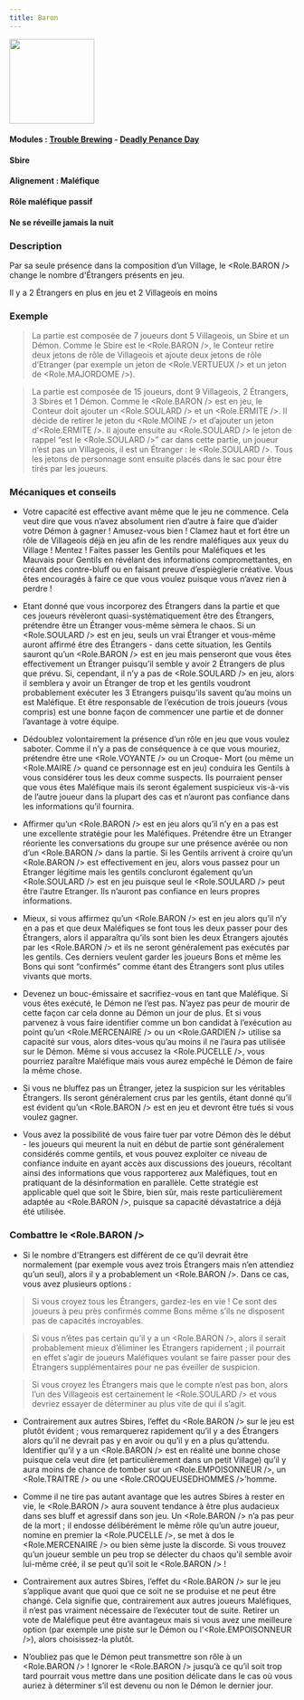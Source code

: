```yaml
---
title: Baron
---
```



<img src='/img/blood-on-the-clocktower/roles/baron.png' height='150' />

#### Modules : [Trouble Brewing](../modules/trouble-brewing) - [Deadly Penance Day](../modules/deadly-penance-day)
#### Sbire
#### Alignement : Maléfique
#### Rôle maléfique passif
#### Ne se réveille jamais la nuit


### Description
Par sa seule présence dans la composition d’un Village, le <Role.BARON /> change le nombre d'Étrangers présents en jeu.

Il y a 2 Étrangers en plus en jeu et 2 Villageois en moins


### Exemple
> La partie est composée de 7 joueurs dont 5 Villageois, un Sbire et un Démon. Comme le Sbire est le <Role.BARON />, le Conteur retire deux jetons de rôle de Villageois et ajoute deux jetons de rôle d’Etranger (par exemple un jeton de <Role.VERTUEUX /> et un jeton de <Role.MAJORDOME />).

> La partie est composée de 15 joueurs, dont 9 Villageois, 2 Étrangers, 3 Sbires et 1 Démon. Comme le <Role.BARON /> est en jeu, le Conteur doit ajouter un <Role.SOULARD /> et un <Role.ERMITE />. Il décide de retirer le jeton du <Role.MOINE /> et d’ajouter un jeton d’<Role.ERMITE />. Il ajoute ensuite au <Role.SOULARD /> le jeton de rappel “est le <Role.SOULARD />” car dans cette partie, un joueur n’est pas un Villageois, il est un Étranger : le <Role.SOULARD />. Tous les jetons de personnage sont ensuite placés dans le sac pour être tirés par les joueurs.


### Mécaniques et conseils
- Votre capacité est effective avant même que le jeu ne commence. Cela veut dire que vous n’avez absolument rien d’autre à faire que d’aider votre Démon à gagner ! Amusez-vous bien ! Clamez haut et fort être un rôle de Villageois déjà en jeu afin de les rendre maléfiques aux yeux du Village ! Mentez ! Faites passer les Gentils pour Maléfiques et les Mauvais pour Gentils en révélant des informations compromettantes, en créant des contre-bluff ou en faisant preuve d’espièglerie créative. Vous êtes encouragés à faire ce que vous voulez puisque vous n’avez rien à perdre !

- Etant donné que vous incorporez des Étrangers dans la partie et que ces joueurs révèleront quasi-systématiquement être des Étrangers, prétendre être un Étranger vous-même sèmera le chaos. Si un <Role.SOULARD /> est en jeu, seuls un vrai Étranger et vous-même auront affirmé être des Étrangers - dans cette situation, les Gentils sauront qu’un <Role.BARON /> est en jeu mais penseront que vous êtes effectivement un Étranger puisqu’il semble y avoir 2 Étrangers de plus que prévu. Si, cependant, il n’y a pas de <Role.SOULARD /> en jeu, alors il semblera y avoir un Étranger de trop et les gentils voudront probablement exécuter les 3 Etrangers puisqu’ils savent qu’au moins un est Maléfique. Et être responsable de l’exécution de trois joueurs (vous compris) est une bonne façon de commencer une partie et de donner l’avantage à votre équipe. 

- Dédoublez volontairement la présence d’un rôle en jeu que vous voulez saboter. Comme il n’y a pas de conséquence à ce que vous mouriez, prétendre être une <Role.VOYANTE /> ou un Croque- Mort (ou même un <Role.MAIRE /> quand ce personnage est en jeu) conduira les Gentils à vous considérer tous les deux comme suspects. Ils pourraient penser que vous êtes Maléfique mais ils seront également suspicieux vis-à-vis de l’autre joueur dans la plupart des cas et n’auront pas confiance dans les informations qu’il fournira.

- Affirmer qu’un <Role.BARON /> est en jeu alors qu’il n’y en a pas est une excellente stratégie pour les Maléfiques. Prétendre être un Etranger réoriente les conversations du groupe sur une présence avérée ou non d’un <Role.BARON /> dans la partie. Si les Gentils arrivent à croire qu’un <Role.BARON /> est effectivement en jeu, alors vous passez pour un Etranger légitime mais les gentils concluront également qu’un <Role.SOULARD /> est en jeu puisque seul le <Role.SOULARD /> peut être l’autre Etranger. Ils n’auront pas confiance en leurs propres informations. 

- Mieux, si vous affirmez qu’un <Role.BARON /> est en jeu alors qu’il n’y en a pas et que deux Maléfiques se font tous les deux passer pour des Étrangers, alors il apparaîtra qu’ils sont bien les deux Étrangers ajoutés par les <Role.BARON /> et ils ne seront généralement pas exécutés par les gentils. Ces derniers veulent garder les joueurs Bons et même les Bons qui sont “confirmés” comme étant des Étrangers sont plus utiles vivants que morts.

- Devenez un bouc-émissaire et sacrifiez-vous en tant que Maléfique. Si vous êtes exécuté, le Démon ne l’est pas. N’ayez pas peur de mourir de cette façon car cela donne au Démon un jour de plus. Et si vous parvenez à vous faire identifier comme un bon candidat à l’exécution au point qu’un <Role.MERCENAIRE /> ou un <Role.GARDIEN /> utilise sa capacité sur vous, alors dites-vous qu’au moins il ne l’aura pas utilisée sur le Démon. Même si vous accusez la <Role.PUCELLE />, vous pourriez paraître Maléfique mais vous aurez empêché le Démon de faire la même chose.

- Si vous ne bluffez pas un Étranger, jetez la suspicion sur les véritables Étrangers. Ils seront généralement crus par les gentils, étant donné qu’il est évident qu’un <Role.BARON /> est en jeu et devront être tués si vous voulez gagner.

- Vous avez la possibilité de vous faire tuer par votre Démon dès le début - les joueurs qui meurent la nuit en début de partie sont généralement considérés comme gentils, et vous pouvez exploiter ce niveau de confiance induite en ayant accès aux discussions des joueurs, récoltant ainsi des informations que vous rapporterez aux Maléfiques, tout en pratiquant de la désinformation en parallèle. Cette stratégie est applicable quel que soit le Sbire, bien sûr, mais reste particulièrement adaptée au <Role.BARON />, puisque sa capacité dévastatrice a déjà été utilisée. 


### Combattre le <Role.BARON />
- Si le nombre d'Etrangers est différent de ce qu’il devrait être normalement (par exemple vous avez trois Étrangers mais n’en attendiez qu’un seul), alors il y a probablement un <Role.BARON />. Dans ce cas, vous avez plusieurs options :

> Si vous croyez tous les Étrangers, gardez-les en vie ! Ce sont des joueurs à peu près confirmés comme Bons même s’ils ne disposent pas de capacités incroyables.

> Si vous n’êtes pas certain qu’il y a un <Role.BARON />, alors il serait probablement mieux d’éliminer les Étrangers rapidement ; il pourrait en effet s’agir de joueurs Maléfiques voulant se faire passer pour des Étrangers supplémentaires pour ne pas éveiller de suspicion.

> Si vous croyez les Étrangers mais que le compte n’est pas bon, alors l’un des Villageois est certainement le <Role.SOULARD /> et vous devriez essayer de déterminer au plus vite de qui il s’agit.

- Contrairement aux autres Sbires, l’effet du <Role.BARON /> sur le jeu est plutôt évident ; vous remarquerez rapidement qu’il y a des Étrangers alors qu’il ne devrait pas y en avoir ou qu’il y en a plus qu’attendu. Identifier qu’il y a un <Role.BARON /> est en réalité une bonne chose puisque cela veut dire (et particulièrement dans un petit Village) qu’il y aura moins de chance de tomber sur un <Role.EMPOISONNEUR />, un <Role.TRAITRE /> ou une <Role.CROQUEUSEDHOMMES />’homme.

- Comme il ne tire pas autant avantage que les autres Sbires à rester en vie, le <Role.BARON /> aura souvent tendance à être plus audacieux dans ses bluff et agressif dans son jeu. Un <Role.BARON /> n’a pas peur de la mort ; il endosse délibérément le même rôle qu’un autre joueur, nomine en premier la <Role.PUCELLE />, se met à dos le <Role.MERCENAIRE /> ou bien sème juste la discorde. Si vous trouvez qu’un joueur semble un peu trop se délecter du chaos qu’il semble avoir lui-même créé, il se peut qu’il soit le <Role.BARON /> !

- Contrairement aux autres Sbires, l’effet du <Role.BARON /> sur le jeu s’applique avant que quoi que ce soit ne se produise et ne peut être changé. Cela signifie que, contrairement aux autres joueurs Maléfiques, il n’est pas vraiment nécessaire de l’exécuter tout de suite. Retirer un vote de Maléfique peut être avantageux mais si vous avez une meilleure option (par exemple une piste sur le Démon ou l’<Role.EMPOISONNEUR />), alors choisissez-la plutôt.

- N’oubliez pas que le Démon peut transmettre son rôle à un <Role.BARON /> ! Ignorer le <Role.BARON /> jusqu’à ce qu’il soit trop tard pourrait vous mettre dans une position délicate dans le cas où vous auriez à déterminer s’il est devenu ou non le Démon le dernier jour.

